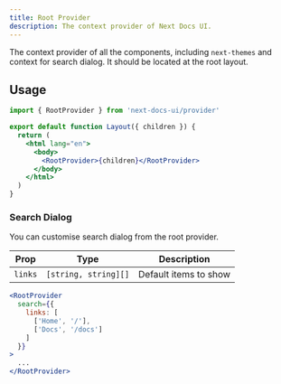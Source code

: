 ```yaml
---
title: Root Provider
description: The context provider of Next Docs UI.
---
```


The context provider of all the components, including `next-themes` and context
for search dialog. It should be located at the root layout.

## Usage

```jsx
import { RootProvider } from 'next-docs-ui/provider'

export default function Layout({ children }) {
  return (
    <html lang="en">
      <body>
        <RootProvider>{children}</RootProvider>
      </body>
    </html>
  )
}
```

### Search Dialog

You can customise search dialog from the root provider.

| Prop    | Type                 | Description           |
| ------- | -------------------- | --------------------- |
| `links` | `[string, string][]` | Default items to show |

```jsx
<RootProvider
  search={{
    links: [
      ['Home', '/'],
      ['Docs', '/docs']
    ]
  }}
>
  ...
</RootProvider>
```
